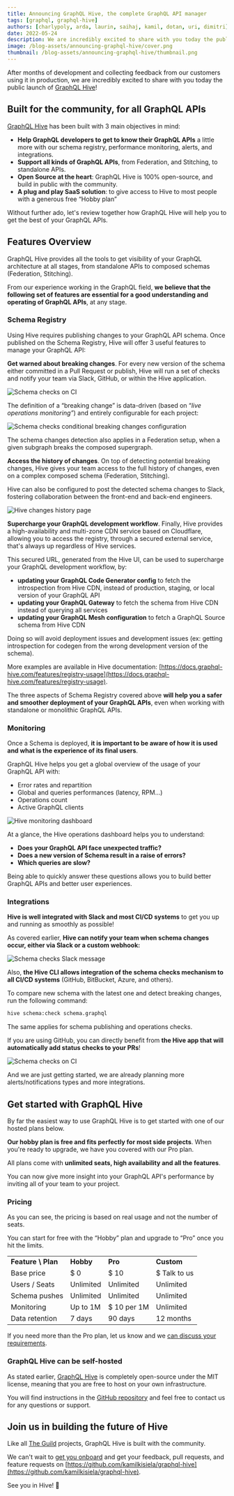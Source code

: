 ```yaml
---
title: Announcing GraphQL Hive, the complete GraphQL API manager
tags: [graphql, graphql-hive]
authors: [charlypoly, arda, laurin, saihaj, kamil, dotan, uri, dimitri]
date: 2022-05-24
description: We are incredibly excited to share with you today the public launch of GraphQL Hive!
image: /blog-assets/announcing-graphql-hive/cover.png
thumbnail: /blog-assets/announcing-graphql-hive/thumbnail.png
---
```


After months of development and collecting feedback from our customers using it in production, we are incredibly excited to share with you today the public launch of [GraphQL Hive](https://graphql-hive.com/)!

## Built for the community, for all GraphQL APIs

[GraphQL Hive](https://graphql-hive.com) has been built with 3 main objectives in mind:

- **Help GraphQL developers to get to know their GraphQL APIs** a little more with our schema registry, performance monitoring, alerts, and integrations.
- **Support all kinds of GraphQL APIs**, from Federation, and Stitching, to standalone APIs.
- **Open Source at the heart**: GraphQL Hive is 100% open-source, and build in public with the community.
- **A plug and play SaaS solution**: to give access to Hive to most people with a generous free “Hobby plan”

Without further ado, let's review together how GraphQL Hive will help you to get the best of your GraphQL APIs.

## Features Overview

GraphQL Hive provides all the tools to get visibility of your GraphQL architecture at all stages, from standalone APIs to composed schemas (Federation, Stitching).

From our experience working in the GraphQL field, **we believe that the following set of features are essential for a good understanding and operating of GraphQL APIs**, at any stage.

### Schema Registry

Using Hive requires publishing changes to your GraphQL API schema. Once published on the Schema Registry, Hive will offer 3 useful features to manage your GraphQL API:

**Get warned about breaking changes**. For every new version of the schema either committed in a Pull Request or publish, Hive will run a set of checks and notify your team via Slack, GitHub, or within the Hive application.

![Schema checks on CI](/blog-assets/announcing-graphql-hive/schema-checks-gh.png)

The definition of a “breaking change” is data-driven (based on “_live operations monitoring”_) and entirely configurable for each project:

![Schema checks conditional breaking changes configuration](/blog-assets/announcing-graphql-hive/schema-checks-conditional-configuration.png)

The schema changes detection also applies in a Federation setup, when a given subgraph breaks the composed supergraph.

**Access the history of changes**. On top of detecting potential breaking changes, Hive gives your team access to the full history of changes, even on a complex composed schema (Federation, Stitching).

Hive can also be configured to post the detected schema changes to Slack, fostering collaboration between the front-end and back-end engineers.

![Hive changes history page](/blog-assets/announcing-graphql-hive/changes-history.png)

**Supercharge your GraphQL development workflow**. Finally, Hive provides a high-availability and multi-zone CDN service based on Cloudflare, allowing you to access the registry, through a secured external service, that's always up regardless of Hive services.

This secured URL, generated from the Hive UI, can be used to supercharge your GraphQL development workflow, by:

- **updating your GraphQL Code Generator config** to fetch the
  introspection from Hive CDN, instead of production, staging, or local
  version of your GraphQL API
- **updating your GraphQL Gateway** to fetch the schema from
  Hive CDN instead of querying all services
- **updating your GraphQL Mesh configuration** to fetch a
  GraphQL Source schema from Hive CDN

Doing so will avoid deployment issues and development issues (ex: getting introspection for codegen from the wrong development version of the schema).

More examples are available in Hive documentation: [https://docs.graphql-hive.com/features/registry-usage](https://docs.graphql-hive.com/features/registry-usage).

The three aspects of Schema Registry covered above **will help you a safer and smoother deployment of your GraphQL APIs**, even when working with standalone or monolithic GraphQL APIs.

### Monitoring

Once a Schema is deployed, **it is important to be aware of how it is used and what is the experience of its final users**.

GraphQL Hive helps you get a global overview of the usage of your GraphQL API with:

- Error rates and repartition
- Global and queries performances (latency, RPM…)
- Operations count
- Active GraphQL clients

![Hive monitoring dashboard](/blog-assets/announcing-graphql-hive/monitoring-preview.png)

At a glance, the Hive operations dashboard helps you to understand:

- **Does your GraphQL API face unexpected traffic?**
- **Does a new version of Schema result in a raise of errors?**
- **Which queries are slow?**

Being able to quickly answer these questions allows you to build better GraphQL APIs and better user experiences.

### Integrations

**Hive is well integrated with Slack and most CI/CD systems** to get you up and running as smoothly as possible!

As covered earlier, **Hive can notify your team when schema changes occur, either via Slack or a custom webhook:**

![Schema checks Slack message](/blog-assets/announcing-graphql-hive/slack-schema-change.png)

Also, **the Hive CLI allows integration of the schema checks mechanism to all CI/CD systems** (GitHub, BitBucket, Azure, and others).

To compare new schema with the latest one and detect breaking changes, run the following command:

```sh
hive schema:check schema.graphql
```

The same applies for schema publishing and operations checks.

If you are using GitHub, you can directly benefit from **the Hive app that will automatically add status checks to your PRs**!

![Schema checks on CI](/blog-assets/announcing-graphql-hive/schema-checks-gh.png)

And we are just getting started, we are already planning more alerts/notifications types and more integrations.

## Get started with GraphQL Hive

By far the easiest way to use GraphQL Hive is to get started with one of our hosted plans below.

**Our hobby plan is free and fits perfectly for most side projects**. When you're ready to upgrade, we have you covered with our Pro plan.

All plans come with **unlimited seats, high availability and all the features**.

You can now give more insight into your GraphQL API's performance by inviting all of your team to your project.

### Pricing

As you can see, the pricing is based on real usage and not the number of seats.

You can start for free with the “Hobby” plan and upgrade to “Pro” once you hit the limits.

<table cellpadding="10">
  <tbody>
    <tr valign="top">
      <td style={{ border: '#eee 1px solid' }}>
        <strong>Feature \ Plan</strong>
      </td>
      <td style={{ border: '#eee 1px solid' }}>
        <strong>Hobby</strong>
      </td>
      <td style={{ border: '#eee 1px solid' }}>
        <strong>Pro</strong>
      </td>
      <td style={{ border: '#eee 1px solid' }}>
        <strong>Custom</strong>
      </td>
    </tr>
    <tr valign="top">
      <td style={{ border: '#eee 1px solid' }}>Base price</td>
      <td style={{ border: '#eee 1px solid' }}>$ 0</td>
      <td style={{ border: '#eee 1px solid' }}>$ 10</td>
      <td style={{ border: '#eee 1px solid' }}>$ Talk to us</td>
    </tr>
    <tr valign="top">
      <td style={{ border: '#eee 1px solid' }}>Users / Seats</td>
      <td style={{ border: '#eee 1px solid' }}>Unlimited</td>
      <td style={{ border: '#eee 1px solid' }}>Unlimited</td>
      <td style={{ border: '#eee 1px solid' }}>Unlimited</td>
    </tr>
    <tr valign="top">
      <td style={{ border: '#eee 1px solid' }}>Schema pushes</td>
      <td style={{ border: '#eee 1px solid' }}>Unlimited</td>
      <td style={{ border: '#eee 1px solid' }}>Unlimited</td>
      <td style={{ border: '#eee 1px solid' }}>Unlimited</td>
    </tr>
    <tr valign="top">
      <td style={{ border: '#eee 1px solid' }}>Monitoring</td>
      <td style={{ border: '#eee 1px solid' }}>Up to 1M</td>
      <td style={{ border: '#eee 1px solid' }}>$ 10 per 1M</td>
      <td style={{ border: '#eee 1px solid' }}>Unlimited</td>
    </tr>
    <tr valign="top">
      <td style={{ border: '#eee 1px solid' }}>Data retention</td>
      <td style={{ border: '#eee 1px solid' }}>7 days</td>
      <td style={{ border: '#eee 1px solid' }}>90 days</td>
      <td style={{ border: '#eee 1px solid' }}>12 months</td>
    </tr>
  </tbody>
</table>

If you need more than the Pro plan, let us know and we [can discuss your requirements](mailto:contact@the-guild.dev).

### GraphQL Hive can be self-hosted

As stated earlier, [GraphQL Hive](https://graphql-hive.com/) is completely open-source under the MIT license, meaning that you are free to host on your own infrastructure.

You will find instructions in the [GitHub repository](https://github.com/kamilkisiela/graphql-hive) and feel free to contact us for any questions or support.

## Join us in building the future of Hive

Like all [The Guild](https://the-guild.dev/) projects, GraphQL Hive is built with the community.

We can't wait to [get you onboard](https://app.graphql-hive.com/) and get your feedback, pull requests, and feature requests on [https://github.com/kamilkisiela/graphql-hive](https://github.com/kamilkisiela/graphql-hive).

See you in Hive! 🐝
